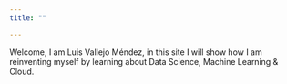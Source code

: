 ```yaml
---
title: ""

---
```

Welcome, I am Luis Vallejo Méndez, in this site I will show how I am reinventing myself by learning about Data Science, Machine Learning & Cloud.